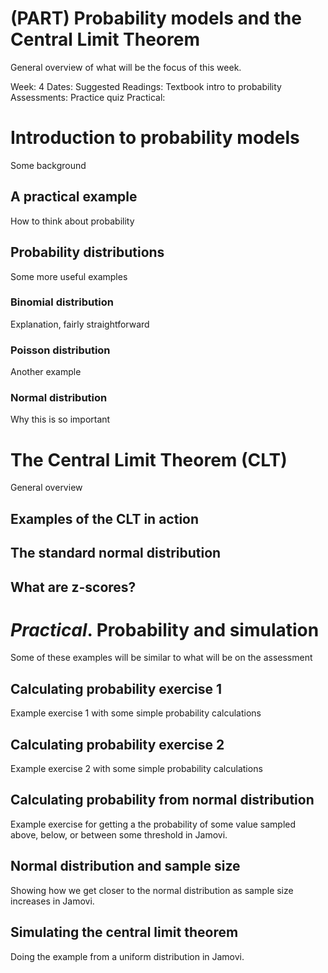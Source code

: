 # (PART) Probability models and the Central Limit Theorem {-}

General overview of what will be the focus of this week.

Week: 4
Dates: 
Suggested Readings: Textbook intro to probability
Assessments: Practice quiz
Practical:

# Introduction to probability models

Some background

## A practical example

How to think about probability


## Probability distributions

Some more useful examples

### Binomial distribution

Explanation, fairly straightforward

### Poisson distribution

Another example

### Normal distribution

Why this is so important


# The Central Limit Theorem (CLT)

General overview

## Examples of the CLT in action

## The standard normal distribution

## What are z-scores?


# _Practical_. Probability and simulation

Some of these examples will be similar to what will be on the assessment

## Calculating probability exercise 1

Example exercise 1 with some simple probability calculations

## Calculating probability exercise 2

Example exercise 2 with some simple probability calculations

## Calculating probability from normal distribution

Example exercise for getting a the probability of some value sampled above, below, or between some threshold in Jamovi.

## Normal distribution and sample size

Showing how we get closer to the normal distribution as sample size increases in Jamovi.

## Simulating the central limit theorem

Doing the example from a uniform distribution in Jamovi.








